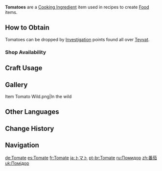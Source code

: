 {{Item Infobox
|id          = 100079
|image       = Item Tomato.png
|type        = Cooking Ingredients
|invCategory = Materials
|description = A bright red ingredient that gives a tangy kick. Yes, the "fruit or vegetable" debate is still going...
|source1     = [[Investigation]]
|source2     = {{Sold By}}
}}
'''Tomatoes''' are a [[Cooking Ingredient]] item used in recipes to create [[Food]] items.

==How to Obtain==
Tomatoes can be dropped by [[Investigation]] points found all over [[Teyvat]].

===Shop Availability===
{{Shop Availability}}

==Craft Usage==
{{Craft Usage}}

==Gallery==
<gallery>
Item Tomato Wild.png|In the wild
</gallery>

==Other Languages==
{{Other Languages
|default_hidden = 1
|en      = Tomato
|zhs     = 番茄
|zhs_rm  = Fānqié
|zht     = 番茄
|zht_rm  = Fānqié
|ja      = トマト
|ja_rm   = Tomato
|ko      = 토마토
|ko_rm   = Tomato
|es      = Tomate
|fr      = Tomate
|ru      = Помидор
|th      = Tomato
|vi      = Cà Chua
|de      = Tomate
|id      = Tomato
|pt      = Tomate
|tr      = Domates
|it      = Pomodoro
}}

==Change History==
{{Change History|1.0}}

==Navigation==
{{Material Navbox|type=Crafting Materials}}

[[de:Tomate]]
[[es:Tomate]]
[[fr:Tomate]]
[[ja:トマト]]
[[pt-br:Tomate]]
[[ru:Помидор]]
[[zh:番茄]]
[[uk:Помідор]]